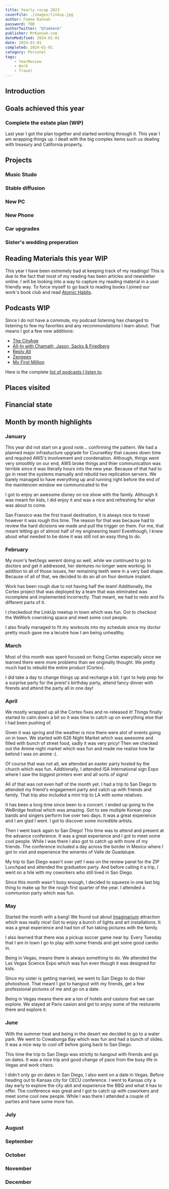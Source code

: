 ---
title: Yearly recap 2023
coverFile: ./images/linkup.jpg
author: Fadee Kannah
password: TBD
authorTwitter: "@fadeenk"
publisher: MrKannah.com
dateModified: 2024-01-01
date: 2024-01-01
completed: 2024-01-01
category: Personal
tags:
    - YearReview
    - Work
    - Travel
---


## Introduction


## Goals achieved this year
### Complete the estate plan (WIP)
Last year I got the plan together and started working through it. This year I am wrapping things up. I dealt with the big complex items such us dealing with treasury and California property.

## Projects
### Music Studo
### Stable diffusion

### New PC
### New Phone
### Car upgrades
### Sister's wedding preperation

## Reading Materials this year WIP
This year I have been extremely bad at keeping track of my readings! This is due to the fact that most of my reading has been articles and newsletter online. I will be looking into a way to capture my reading material in a user friendly way.
To force myself to go back to reading books I joined our work's book club and read [Atomic Habits](https://www.amazon.com/Atomic-Habits-Proven-Build-Break/dp/0735211299).

## Podcasts WIP
Since I do not have a commute, my podcast listening has changed to listening to few my favorites and any recommondations I learn about. That means I got a few new additions:

- [The CityAge](https://castbox.fm/channel/The-CityAge-Podcast-id4970437?country=us)
- [All-In with Chamath, Jason, Sacks & Friedberg](https://castbox.fm/channel/All-In-with-Chamath%2C-Jason%2C-Sacks-%26-Friedberg-id2689921?country=us)
- [Reply All](https://castbox.fm/channel/Reply-All-id2159255?country=us)
- [Zengeen](https://castbox.fm/channel/Zengeen-id2901088?country=us)
- [My First Million](https://castbox.fm/channel/My-First-Million-id3920831?country=us)

Here is the complete [list of podcasts I listen to](/blog/yearly-recap-2021#podcasts).

## Places visited 

## Financial state


## Month by month highlights
### January
This year did not start on a good note... confirming the pattern. We had a planned major infrastucture upgrade for CourseKey that causes down time and required AWS's involvement and coordenation. Although, things went very smoothly on our end, AWS broke things and thier communication was terrible since it was literally hours into the new year. Because of that had to go in reset the systems manually and rebuild two replication servers. We barely managed to have everything up and running right before the end of the maintencen window we communicated to the

I got to enjoy an awesome disney on ice show with the family. Although it was meant for kids, I did enjoy it and was a nice and refreshing for what was about to come.

San Fransico was the first travel destination, it is always nice to travel however it was rough this time. The reason for that was because had to review the hard dicisions we made and pull the trigger on them. For me, that meant letting go of almost half of my engineering team! Eventhough, I knew about what needed to be done it was still not an easy thing to do. 

### February
My mom's feet/legs werent doing so well, while we continued to go to doctors and get it addressed, her dentures no longer were working. In addition to all of those issues, her remaining teeth were in a very bad shape. Because of all of that, we decided to do an all on four denture implant.

Work has been rough due to not having half the team! Additionally, the Cortex project that was deployed by a team that was eliminated was incomplete and implemented incorrectly. That meant, we had to redo and fix different parts of it.

I checkedout the LinkUp meetup in town which was fun. Got to checkout the WeWork cowroking space and meet some cool people.

I also finally managed to fit my workouts into my schedule since my doctor pretty much gave me a lecutre how I am being unhealthy.

### March
Most of this month was spent focused on fixing Cortex especially since we learned there were more problems than we originally thought. We pretty much had to rebuild the entire product (Cortex).

I did take a day to change things up and recharge a bit. I got to help prep for a surprise party for the preist's birthday party, attend fancy dinner with firends and attend the party all in one day!

### April
We mostly wrapped up all the Cortex fixes and re-released it! Things finally started to calm down a bit so it was time to catch up on everything else that I had been pushing of.

Given it was spring and the weather is nice there were alot of events going on in town. We started with 626 Night Market which was awesome and filled with bunch of street food, sadly it was very pricy! Then we checked out the Anime night market which was fun and made me realize how far behind I was on anime :(.

Of course that was not all, we attended an easter party hosted by the church which was fun. Additionally, I attended ISA International sign Expo where I saw the biggest printers ever and all sorts of signs!

All of that was not even half of the month yet. I had a trip to San Diego to attended my friend's engagement party and catch up with friends and family. That trip also included a mini trip to LA with some relatives.

It has been a long time since been to a concert. I ended up going to the WeBridge festival which was amazing. Got to see multiple Korean pop bands and singers perform live over two days. It was a great experience and I am glad I went. I got to discover some incredible artists.

Then I went back again to San Diego! This time was to attend and present at the advance conference. It was a great experience and I got to meet some cool people. While I was there I also got to catch up with more of my friends. The conference included a day across the border in Mexico where I got to visit and experience the wineries of Valle de Guadalupe.

My trip to San Diego wasn't over yet! I was on the review panel for the ZIP Lunchpad and attended the graduation party. And before calling it a trip, I went on a hile with my coworkers who still lived in San Diego.

Since this month wasn't busy enough, I decided to squeeze in one last big thing to make up for the rough first quarter of the year. I attended a communion party which was fun.

### May

Started the month with a bang! We found out about [Imaginarium](https://imaginarium360.com) attraction which was really nice! Got to enjoy a bunch of lights and art installations. It was a great experience and had ton of fun taking pictures with the family.

I also learned that there was a pickup soccer game near by. Every Tuesday that I am in town I go to play with some friends and get some good cardio in.

Being in Vegas, means there is always something to do. We attended the Las Vegas Science Expo which was fun even though it was designed for kids. 

Since my sister is getting married, we went to San Diego to do thier photoshoot. That meant I got to hangout with my firends, get a few professional pictures of me and go on a date.

Being in Vegas means there are a ton of hotels and casions that we can explore. We stayed at Paris casion and got to enjoy some of the resturants there and explore it.

### June

With the summer heat and being in the desert we decided to go to a water park. We went to Cowabunga Bay which was fun and had a bunch of slides. It was a nice way to cool off before going back to San Diego.

This time the trip to San Diego was strictly to hangout with firends and go on dates. It was a nice trip and good change of pace from the busy life in Vegas and work chaos.

I didn't only go on dates in San Diego, I also went on a date in Vegas. Before heading out to Kansas city for CECU conference. I went to Kansas city a day early to explore the city abit and experience the BBQ and what it has to offer. The conference was great and I got to catch up with coworkers and meet some cool new people. While I was there I attended a couple of parties and have some more fun.

### July

### August

### September

### October

### November

### December